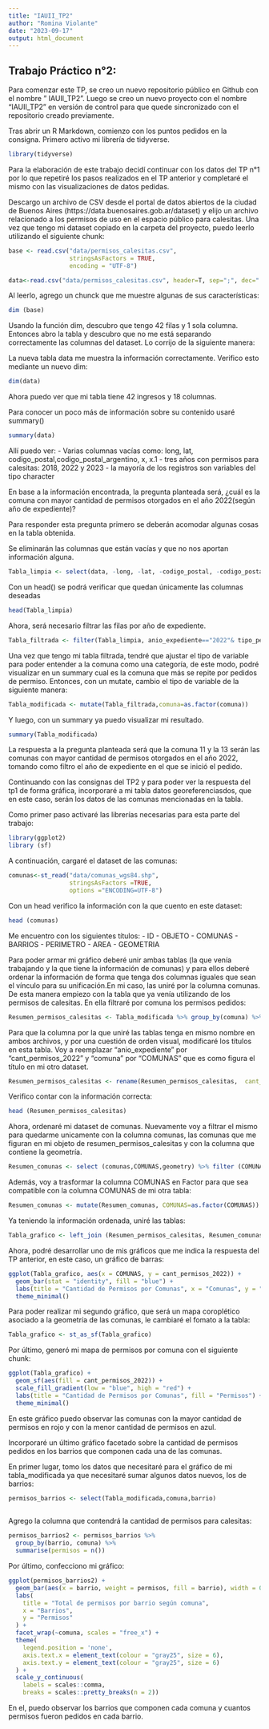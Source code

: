 ```yaml
---
title: "IAUII_TP2"
author: "Romina Violante"
date: "2023-09-17"
output: html_document
---
```

## Trabajo Práctico n°2: 

Para comenzar este TP, se creo un nuevo repositorio público en Github con el nombre " IAUII_TP2". Luego se creo un nuevo proyecto con el nombre "IAUII_TP2" en versión de control para que quede sincronizado con el repositorio creado previamente.

Tras abrir un R Markdown, comienzo con los puntos pedidos en la consigna.
Primero activo mi librería de tidyverse.

```r
library(tidyverse)
```

Para la elaboración de este trabajo decidí continuar con los datos del TP n°1 por lo que repetiré los pasos realizados en el TP anterior y completaré el mismo con las visualizaciones de datos pedidas.

Descargo un archivo de CSV desde el portal de datos abiertos de la ciudad de Buenos Aires (https://data.buenosaires.gob.ar/dataset) y elijo un archivo relacionado a los permisos de uso en el espacio público para calesitas.
Una vez que tengo mi dataset copiado en la carpeta del proyecto, puedo leerlo utilizando el siguiente chunk:

```r
base <- read.csv("data/permisos_calesitas.csv",
                 stringsAsFactors = TRUE,
                 encoding = "UTF-8")
```

```r
data<-read.csv("data/permisos_calesitas.csv", header=T, sep=";", dec=".")

```
Al leerlo, agrego un chunck que me muestre algunas de sus características:

```r
dim (base)
```
Usando la función dim, descubro que tengo 42 filas y 1 sola columna. Entonces abro la tabla y descubro que no me está separando correctamente las columnas del dataset. Lo corrijo de la siguiente manera:



La nueva tabla data me muestra la información correctamente. Verifico esto mediante un nuevo dim:

```r
dim(data)

```
Ahora puedo ver que mi tabla tiene 42 ingresos y 18 columnas.

Para conocer un poco más de información sobre su contenido usaré summary()

```r
summary(data)
```
Allí puedo ver:
- Varias columnas vacías como: long, lat, codigo_postal,codigo_postal_argentino, x, x.1
- tres años con permisos para calesitas: 2018, 2022 y 2023
- la mayoría de los registros son variables del tipo character

En base a la información encontrada, la pregunta planteada será, ¿cuál es la comuna con mayor cantidad de permisos otorgados en el año 2022(según año de expediente)?

Para responder esta pregunta primero se deberán acomodar algunas cosas en la tabla obtenida.

Se eliminarán las columnas que están vacías y que no nos aportan información alguna.

```r
Tabla_limpia <- select(data, -long, -lat, -codigo_postal, -codigo_postal_argentino)
```

Con un head() se podrá verificar que quedan únicamente las columnas deseadas

```r
head(Tabla_limpia)
```

Ahora, será necesario filtrar las filas por año de expediente.

```r
Tabla_filtrada <- filter(Tabla_limpia, anio_expediente=="2022"& tipo_permiso=="OTORGADO")
```

Una vez que tengo mi tabla filtrada, tendré que ajustar el tipo de variable para poder entender a la comuna como una categoría, de este modo, podré visualizar en un summary cual es la comuna que más se repite por pedidos de permiso.
Entonces, con un mutate, cambio el tipo de variable de la siguiente manera:

```r
Tabla_modificada <- mutate(Tabla_filtrada,comuna=as.factor(comuna))
```
Y luego, con un summary ya puedo visualizar mi resultado.

```r
summary(Tabla_modificada)
```

La respuesta a la pregunta planteada será que la comuna 11 y la 13 serán las comunas con mayor cantidad de permisos otorgados en el año 2022, tomando como filtro el año de expediente en el que se inició el pedido.

Continuando con las consignas del TP2 y para poder ver la respuesta del tp1 de forma gráfica, incorporaré a mi tabla datos georeferenciasdos, que en este caso, serán los datos de las comunas mencionadas en la tabla.

Como primer paso activaré las librerías necesarias para esta parte del trabajo:

```r
library(ggplot2)
library (sf)
```

A continuación, cargaré el dataset de las comunas:

```r
comunas<-st_read("data/comunas_wgs84.shp",
                 stringsAsFactors =TRUE,
                 options ="ENCODING=UTF-8")
```

Con un head verifico la información con la que cuento en este dataset:

```r
head (comunas)
```
Me encuentro con los siguientes títulos:
- ID
- OBJETO
- COMUNAS
- BARRIOS
- PERIMETRO
- AREA
- GEOMETRIA


Para poder armar mi gráfico deberé unir ambas tablas (la que venía trabajando y la que tiene la información de comunas) y para ellos deberé ordenar la información de forma que tenga dos columnas iguales que sean el vínculo para su unificación.En mi caso, las uniré por la columna comunas. De esta manera empiezo con la tabla que ya venía utilizando de los permisos de calesitas. En ella filtraré por comuna los permisos pedidos:

```r
Resumen_permisos_calesitas <- Tabla_modificada %>% group_by(comuna) %>% summarise(anio_expediente=n()) 
```

Para que la columna por la que uniré las tablas tenga en mismo nombre en ambos archivos, y por una cuestión de orden visual, modificaré los títulos en esta tabla. Voy a reemplazar "anio_expediente" por "cant_permisos_2022" y "comuna" por "COMUNAS" que es como figura el título en mi otro dataset.

```r
Resumen_permisos_calesitas <- rename(Resumen_permisos_calesitas,  cant_permisos_2022=anio_expediente, COMUNAS=comuna)
```

Verifico contar con la información correcta:
```r
head (Resumen_permisos_calesitas)
```

Ahora, ordenaré mi dataset de comunas. Nuevamente voy a filtrar el mismo para quedarme unicamente con la columna comunas, las comunas que me figuran en mi objeto de resumen_permisos_calesitas y con la columna que contiene la geometría.

```r
Resumen_comunas <- select (comunas,COMUNAS,geometry) %>% filter (COMUNAS!="3")
```

Además, voy a trasformar la columna COMUNAS en Factor para que sea compatible con la columna COMUNAS de mi otra tabla:
```r
Resumen_comunas <- mutate(Resumen_comunas, COMUNAS=as.factor(COMUNAS))
```

Ya teniendo la información ordenada, uniré las tablas:

```r
Tabla_grafico <- left_join (Resumen_permisos_calesitas, Resumen_comunas, by="COMUNAS")
```

Ahora, podré desarrollar uno de mis gráficos que me indica la respuesta del TP anterior, en este caso, un gráfico de barras:

```r
ggplot(Tabla_grafico, aes(x = COMUNAS, y = cant_permisos_2022)) +
  geom_bar(stat = "identity", fill = "blue") +
  labs(title = "Cantidad de Permisos por Comunas", x = "Comunas", y = "Permisos") +
  theme_minimal()
```


Para poder realizar mi segundo gráfico, que será un mapa coroplético asociado a la geometría de las comunas, le cambiaré el fomato a la tabla:

```r
Tabla_grafico <- st_as_sf(Tabla_grafico)
```

Por último, generó mi mapa de permisos por comuna con el siguiente chunk:

```r
ggplot(Tabla_grafico) +
  geom_sf(aes(fill = cant_permisos_2022)) +
  scale_fill_gradient(low = "blue", high = "red") +
  labs(title = "Cantidad de Permisos por Comunas", fill = "Permisos") +
  theme_minimal()

```
En este gráfico puedo observar las comunas con la mayor cantidad de permisos en rojo y con la menor cantidad de permisos en azul.

Incorporaré un último gráfico facetado sobre la cantidad de permisos pedidos en los barrios que componen cada una de las comunas.

En primer lugar, tomo los datos que necesitaré para el gráfico de mi tabla_modificada ya que necesitaré sumar algunos datos nuevos, los de barrios:


```r
permisos_barrios <- select(Tabla_modificada,comuna,barrio)
  
```

Agrego la columna que contendrá la cantidad de permisos para calesitas:

```r
permisos_barrios2 <- permisos_barrios %>% 
  group_by(barrio, comuna) %>% 
  summarise(permisos = n())
```

Por último, confecciono mi gráfico:

```r
ggplot(permisos_barrios2) +
  geom_bar(aes(x = barrio, weight = permisos, fill = barrio), width = 0.5) +
  labs(
    title = "Total de permisos por barrio según comuna",
    x = "Barrios",
    y = "Permisos"
  ) +
  facet_wrap(~comuna, scales = "free_x") +
  theme(
    legend.position = 'none',
    axis.text.x = element_text(colour = "gray25", size = 6),
    axis.text.y = element_text(colour = "gray25", size = 6)
  ) +
  scale_y_continuous(
    labels = scales::comma, 
    breaks = scales::pretty_breaks(n = 2))


```

En el, puedo observar los barrios que componen cada comuna y cuantos permisos fueron pedidos en cada barrio.
